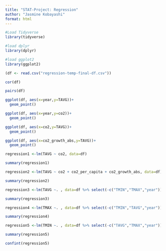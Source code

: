 ```yaml
---
title: "STAT-Project: Regression"
author: "Jasmine Kobayashi"
format: html
---
```


```r
#Load Tidyverse
library(tidyverse)

#load dplyr
library(dplyr)

#load ggplot2
library(ggplot2)
```

```r
(df <- read.csv("regression-temp-final-df.csv"))
```

```r
cor(df)
```

```r
pairs(df)
```


```r
ggplot(df, aes(x=year,y=TAVG))+
  geom_point()
```
```r
ggplot(df, aes(x=year,y=co2))+
  geom_point()
```

```r
ggplot(df, aes(x=co2,y=TAVG))+
  geom_point()
```
```r
ggplot(df, aes(x=co2_growth_abs,y=TAVG))+
  geom_point()
```

```r
regression1 <-lm(TAVG ~ co2, data=df)
```

```r
summary(regression1)
```
```r
regression2 <-lm(TAVG ~ co2 + co2_per_capita + co2_growth_abs, data=df)
```

```r
summary(regression2)
```

```r
regression3 <-lm(TAVG ~. , data=df %>% select(-c("TMIN","TMAX","year")))
```

```r
summary(regression3)
```
```r
regression4 <-lm(TMAX ~. , data=df %>% select(-c("TMIN","TAVG","year")))
```

```r
summary(regression4)
```

```r
regression5 <-lm(TMIN ~. , data=df %>% select(-c("TAVG","TMAX","year")))
```

```r
summary(regression5)
```

```r
confint(regression5)
```

